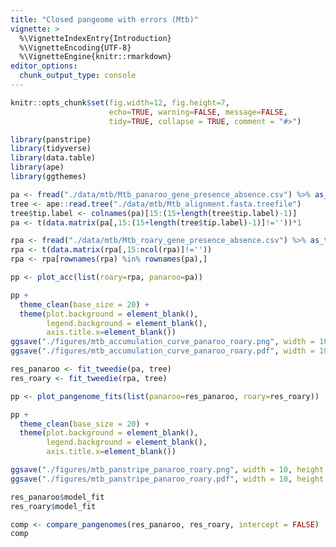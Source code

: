 ```yaml
---
title: "Closed pangeome with errors (Mtb)"
vignette: >
  %\VignetteIndexEntry{Introduction}
  %\VignetteEncoding{UTF-8}
  %\VignetteEngine{knitr::rmarkdown}
editor_options: 
  chunk_output_type: console
---
```


```r
knitr::opts_chunk$set(fig.width=12, fig.height=7,
                      echo=TRUE, warning=FALSE, message=FALSE,
                      tidy=TRUE, collapse = TRUE, comment = "#>")
```

```r
library(panstripe)
library(tidyverse)
library(data.table)
library(ape)
library(ggthemes)
```

```r
pa <- fread("./data/mtb/Mtb_panaroo_gene_presence_absence.csv") %>% as_tibble()
tree <- ape::read.tree("./data/mtb/Mtb_alignment.fasta.treefile")
tree$tip.label <- colnames(pa)[15:(15+length(tree$tip.label)-1)]
pa <- t(data.matrix(pa[,15:(15+length(tree$tip.label)-1)]!=''))*1
```

```r
rpa <- fread("./data/mtb/Mtb_roary_gene_presence_absence.csv") %>% as_tibble()
rpa <- t(data.matrix(rpa[,15:ncol(rpa)]!=''))
rpa <- rpa[rownames(rpa) %in% rownames(pa),]
```

```r
pp <- plot_acc(list(roary=rpa, panaroo=pa)) 

pp +
  theme_clean(base_size = 20) +
  theme(plot.background = element_blank(),
        legend.background = element_blank(),
        axis.title.x=element_blank()) 
ggsave("./figures/mtb_accumulation_curve_panaroo_roary.png", width = 10, height = 7)
ggsave("./figures/mtb_accumulation_curve_panaroo_roary.pdf", width = 10, height = 7)
```

```r
res_panaroo <- fit_tweedie(pa, tree)
res_roary <- fit_tweedie(rpa, tree)
```

```r
pp <- plot_pangenome_fits(list(panaroo=res_panaroo, roary=res_roary))

pp +
  theme_clean(base_size = 20) +
  theme(plot.background = element_blank(),
        legend.background = element_blank(),
        axis.title.x=element_blank())

ggsave("./figures/mtb_panstripe_panaroo_roary.png", width = 10, height = 7)
ggsave("./figures/mtb_panstripe_panaroo_roary.pdf", width = 10, height = 7)
```

```r
res_panaroo$model_fit
res_roary$model_fit
```

```r
comp <- compare_pangenomes(res_panaroo, res_roary, intercept = FALSE)
comp
```
